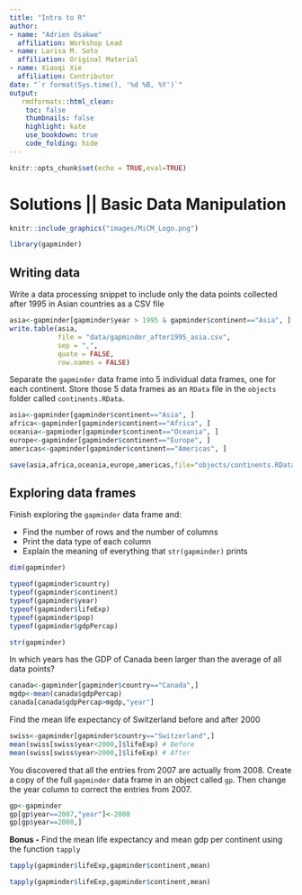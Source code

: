 ---
title: "Intro to R"
author: 
- name: "Adrien Osakwe"
  affiliation: Workshop Lead
- name: Larisa M. Soto
  affiliation: Original Material
- name: Xiaoqi Xie
  affiliation: Contributor
date: "`r format(Sys.time(), '%d %B, %Y')`"
output:
   rmdformats::html_clean:
    toc: false
    thumbnails: false
    highlight: kate
    use_bookdown: true
    code_folding: hide
---

```{r, include=FALSE}
knitr::opts_chunk$set(echo = TRUE,eval=TRUE)

```

# Solutions || Basic Data Manipulation
```{r, echo=FALSE, out.width="80%",fig.align='center'}
knitr::include_graphics("images/MiCM_Logo.png")
```


```{r}
library(gapminder)
```


## Writing data 

Write a data processing snippet to include only the data points collected after 1995 in Asian countries as a CSV file

```{r,eval=F}
asia<-gapminder[gapminder$year > 1995 & gapminder$continent=="Asia", ]
write.table(asia,
            file = "data/gapminder_after1995_asia.csv",
            sep = ",", 
            quote = FALSE, 
            row.names = FALSE)
```


Separate the `gapminder` data frame into 5 individual data frames, one for each continent. Store those 5 data frames as an `RData` file in the `objects` folder called `continents.RData`. 

```{r,eval=FALSE}
asia<-gapminder[gapminder$continent=="Asia", ]
africa<-gapminder[gapminder$continent=="Africa", ]
oceania<-gapminder[gapminder$continent=="Oceania", ]
europe<-gapminder[gapminder$continent=="Europe", ]
americas<-gapminder[gapminder$continent=="Americas", ]

save(asia,africa,oceania,europe,americas,file="objects/continents.RData")
```

## Exploring data frames 

Finish exploring the `gapminder` data frame and:

- Find the number of rows and the number of columns   
- Print the data type of each column    
- Explain the meaning of everything that `str(gapminder)` prints   

```{r,eval=F}
dim(gapminder)

typeof(gapminder$country)
typeof(gapminder$continent)
typeof(gapminder$year)
typeof(gapminder$lifeExp)
typeof(gapminder$pop)
typeof(gapminder$gdpPercap)

str(gapminder)
```


In which years has the GDP of Canada been larger than the average of all data points?     

```{r,eval=F}
canada<-gapminder[gapminder$country=="Canada",]
mgdp<-mean(canada$gdpPercap)
canada[canada$gdpPercap>mgdp,"year"]
```

Find the mean life expectancy of Switzerland  before and after 2000 

```{r,eval=F}
swiss<-gapminder[gapminder$country=="Switzerland",]
mean(swiss[swiss$year<2000,]$lifeExp) # Before
mean(swiss[swiss$year>2000,]$lifeExp) # After
```

You discovered that all the entries from 2007 are actually from 2008. Create a copy of the full `gapminder` data frame in an object called `gp`. Then change the year column to correct the entries from 2007.

```{r,eval=F}
gp<-gapminder
gp[gp$year==2007,"year"]<-2008
gp[gp$year==2008,]
```

**Bonus -**  Find the mean life expectancy and mean gdp per continent using the function `tapply` 

```{r,eval=F}
tapply(gapminder$lifeExp,gapminder$continent,mean)
```

```{r,eval=F}
tapply(gapminder$lifeExp,gapminder$continent,mean)
```
